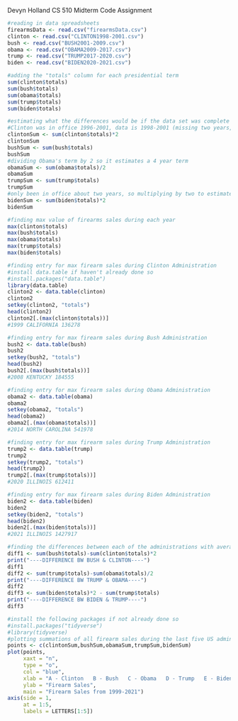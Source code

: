 Devyn Holland 
CS 510
Midterm Code Assignment


```r
#reading in data spreadsheets
firearmsData <- read.csv("firearmsData.csv")
clinton <- read.csv("CLINTON1998-2001.csv")
bush <- read.csv("BUSH2001-2009.csv")
obama <- read.csv("OBAMA2009-2017.csv")
trump <- read.csv("TRUMP2017-2020.csv")
biden <- read.csv("BIDEN2020-2021.csv")
```

```r
#adding the "totals" column for each presidential term
sum(clinton$totals)
sum(bush$totals)
sum(obama$totals)
sum(trump$totals)
sum(biden$totals)
```

```r
#estimating what the differences would be if the data set was complete
#Clinton was in office 1996-2001, data is 1998-2001 (missing two years, so multiplying to estimate 4 year term)
clintonSum <- sum(clinton$totals)*2 
clintonSum
bushSum <- sum(bush$totals)
bushSum
#dividing Obama's term by 2 so it estimates a 4 year term
obamaSum <- sum(obama$totals)/2 
obamaSum
trumpSum <- sum(trump$totals)
trumpSum
#only been in office about two years, so multiplying by two to estimate four year term
bidenSum <- sum(biden$totals)*2
bidenSum
```

```r
#finding max value of firearms sales during each year 
max(clinton$totals)
max(bush$totals)
max(obama$totals)
max(trump$totals)
max(biden$totals)
```


```r
#finding entry for max firearm sales during Clinton Administration
#install data.table if haven't already done so
#install.packages("data.table")
library(data.table)
clinton2 <- data.table(clinton)
clinton2
setkey(clinton2, "totals")
head(clinton2)
clinton2[.(max(clinton$totals))]
#1999 CALIFORNIA 136278
```

```r
#finding entry for max firearm sales during Bush Administration
bush2 <- data.table(bush)
bush2
setkey(bush2, "totals")
head(bush2)
bush2[.(max(bush$totals))]
#2008 KENTUCKY 184555
```

```r
#finding entry for max firearm sales during Obama Administration
obama2 <- data.table(obama)
obama2
setkey(obama2, "totals")
head(obama2)
obama2[.(max(obama$totals))]
#2014 NORTH CAROLINA 541978
```

```r
#finding entry for max firearm sales during Trump Administration
trump2 <- data.table(trump)
trump2
setkey(trump2, "totals")
head(trump2)
trump2[.(max(trump$totals))]
#2020 ILLINOIS 612411
```

```r
#finding entry for max firearm sales during Biden Administration
biden2 <- data.table(biden)
biden2
setkey(biden2, "totals")
head(biden2)
biden2[.(max(biden$totals))]
#2021 ILLINOIS 1427917
```

```r
#finding the differences between each of the administrations with averaged data
diff1 <- sum(bush$totals)-sum(clinton$totals)*2
print("----DIFFERENCE BW BUSH & CLINTON----")
diff1
diff2 <- sum(trump$totals)-sum(obama$totals)/2
print("----DIFFERENCE BW TRUMP & OBAMA----")
diff2
diff3 <- sum(biden$totals)*2 - sum(trump$totals)
print("----DIFFERENCE BW BIDEN & TRUMP----")
diff3
```

```r
#install the following packages if not already done so
#install.packages("tidyverse")
#library(tidyverse)
#plotting summations of all firearm sales during the last five US administrations
points <- c(clintonSum,bushSum,obamaSum,trumpSum,bidenSum)
plot(points, 
     xaxt = "n",
     type = "o", 
     col = "blue", 
     xlab = "A - Clinton   B - Bush   C - Obama   D - Trump   E - Biden",
     ylab = "Firearm Sales", 
     main = "Firearm Sales from 1999-2021")
axis(side = 1,
     at = 1:5,
     labels = LETTERS[1:5])

```